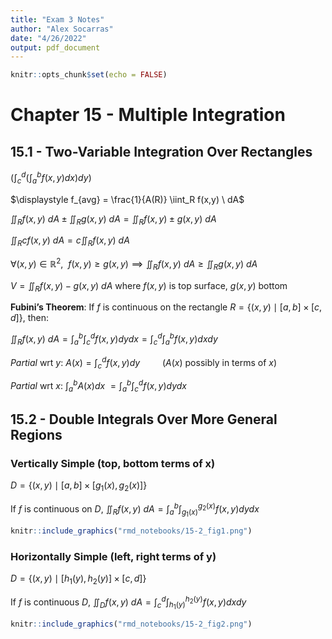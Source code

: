```yaml
---
title: "Exam 3 Notes"
author: "Alex Socarras"
date: "4/26/2022"
output: pdf_document
---
```


```r
knitr::opts_chunk$set(echo = FALSE)
```

# Chapter 15 - Multiple Integration

## 15.1 - Two-Variable Integration Over Rectangles

$\displaystyle \bigg (\int_c^d \bigg ( \int_a^b f(x,y)dx \bigg )dy \bigg )$

$\displaystyle f_{avg} = \frac{1}{A(R)} \iint_R f(x,y) \ dA$  

$\displaystyle \iint_R f(x,y) \ dA \pm \iint_R g(x,y) \ dA = \iint_R f(x,y) \pm g(x,y) \ dA$

$\displaystyle \iint_R cf(x,y) \ dA = c \iint_R f(x,y) \ dA$

$\displaystyle \forall (x,y) \in \mathbb{R}^2, \ \  f(x,y) \geq g(x,y) \implies \iint_R f(x,y) \ dA \geq \iint_R g(x,y) \ dA$

$\displaystyle V = \iint_R f(x,y) - g(x,y) \ dA$ where $f(x,y)$ is top surface, $g(x,y)$ bottom
 
**Fubini's Theorem**: If *f* is continuous on the rectangle  $R = \{(x,y) \mid [a,b] \times [c,d]\}$, then: 

$\displaystyle \iint_R f(x,y) \ dA = \int_a^b \int_c^d f(x,y)dydx = \int_c^d \int_a^b f(x,y) dxdy$

*Partial* wrt *y*: $A(x) = \displaystyle \int_c^d f(x,y)dy \qquad$ ($A(x)$ possibly in terms of *x*)

*Partial* wrt *x*: $\displaystyle \int_a^b A(x)dx \ = \int_a^b \int_c^d f(x,y)dydx$


## 15.2 - Double Integrals Over More General Regions

### Vertically Simple (top, bottom terms of x)

$D = \{(x,y) \mid [a,b] \times [g_1(x),g_2(x)]\}$

If $f$ is continuous on $D$, $\displaystyle \iint_R f(x,y) \ dA = \int_a^b \int_{g_1(x)}^{g_2(x)}f(x,y) dydx$

```r
knitr::include_graphics("rmd_notebooks/15-2_fig1.png")
```



### Horizontally Simple (left, right terms of y)

$D = \{(x,y) \mid  [h_1(y),h_2(y)] \times [c,d]\}$ 

If *f* is continuous *D*, $\displaystyle \iint_D f(x,y) \ dA = \int_c^d \int_{h_1(y)}^{h_2(y)} f(x,y)dxdy$
```r
knitr::include_graphics("rmd_notebooks/15-2_fig2.png")
```


```r

```








